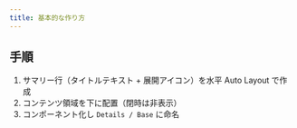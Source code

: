 ```yaml
---
title: 基本的な作り方
---
```


## 手順

1. サマリー行（タイトルテキスト + 展開アイコン）を水平 Auto Layout で作成
2. コンテンツ領域を下に配置（閉時は非表示）
3. コンポーネント化し `Details / Base` に命名

<DocumentImage
  src="/img/ui/menu-component-create.png"
  alt="コンポーネント作成"
/>
